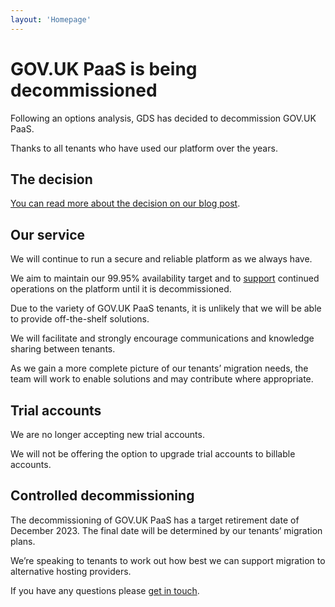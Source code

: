 ```yaml
---
layout: 'Homepage'
---
```



<GridRow>

<GridColumn width='two-thirds'>

# GOV.UK PaaS is being decommissioned

Following an options analysis, GDS has decided to decommission GOV.UK PaaS.

Thanks to all tenants who have used our platform over the years.

## The decision

[You can read more about the decision on our blog post](https://gds.blog.gov.uk/2022/07/12/why-weve-decided-to-decommission-gov-uk-paas-platform-as-a-service/).

## Our service

We will continue to run a secure and reliable platform as we always have.

We aim to maintain our 99.95% availability target and to [support](https://www.cloud.service.gov.uk/support-and-response-times) continued operations on the platform until it is decommissioned.

Due to the variety of GOV.UK PaaS tenants, it is unlikely that we will be able to provide off-the-shelf solutions. 

We will facilitate and strongly encourage communications and knowledge sharing between tenants.

As we gain a more complete picture of our tenants’ migration needs, the team will work to enable solutions and may contribute where appropriate.

## Trial accounts

We are no longer accepting new trial accounts. 

We will not be offering the option to upgrade trial accounts to billable accounts.

## Controlled decommissioning

The decommissioning of GOV.UK PaaS has a target retirement date of  December 2023. The final date will be determined by our tenants’ migration plans.

We’re speaking to tenants to work out how best we can support migration to alternative hosting providers.

If you have any questions please [get in touch](https://admin.london.cloud.service.gov.uk/support/contact-us).



</GridColumn>
</GridRow>

